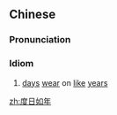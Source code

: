 ==Chinese==
{{zh-forms|type=211}}

===Pronunciation===
{{zh-pron
|m=dùrìrúnián
|c=dou6 jat6 jyu4 nin4
|mn=tō͘-ji̍t-jî-nî/tō͘-ji̍t-jû-nî
|cat=id
}}

===Idiom===
{{zh-idiom}}

# [[days]] [[wear]] on [[like]] [[years]]

[[zh:度日如年]]